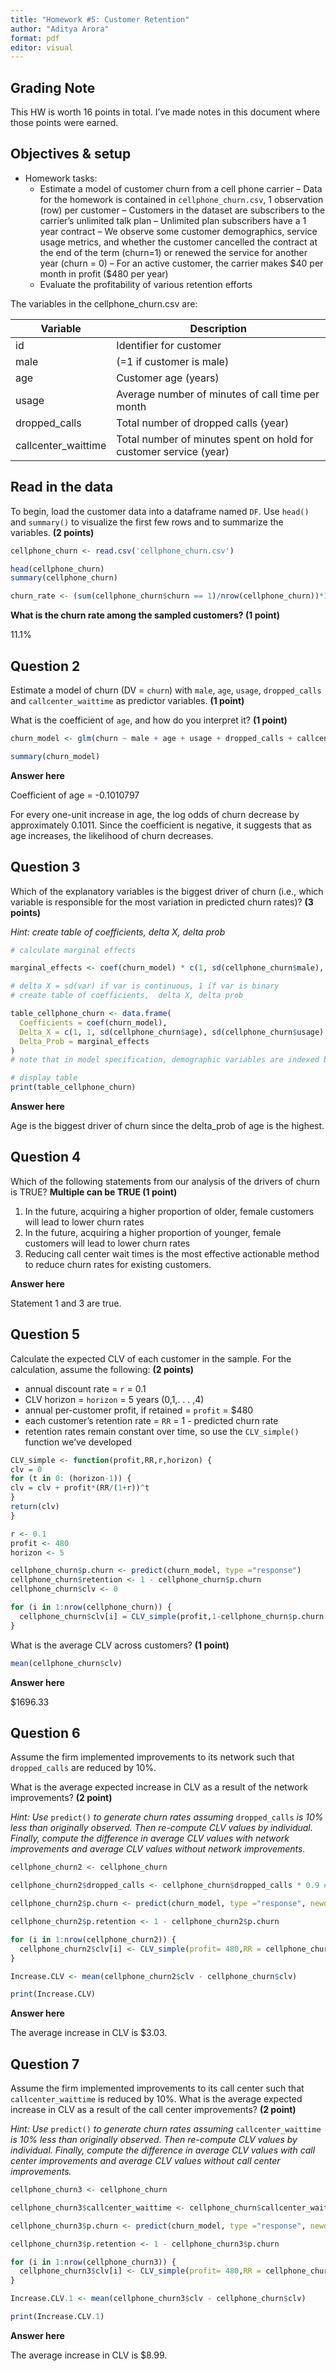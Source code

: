 ```yaml
---
title: "Homework #5: Customer Retention"
author: "Aditya Arora"
format: pdf
editor: visual
---
```


## Grading Note

This HW is worth 16 points in total. I've made notes in this document where those points were earned.

## Objectives & setup

-   Homework tasks:
    -   Estimate a model of customer churn from a cell phone carrier -- Data for the homework is contained in `cellphone_churn.csv`, 1 observation (row) per customer -- Customers in the dataset are subscribers to the carrier's unlimited talk plan -- Unlimited plan subscribers have a 1 year contract -- We observe some customer demographics, service usage metrics, and whether the customer cancelled the contract at the end of the term (churn=1) or renewed the service for another year (churn = 0) -- For an active customer, the carrier makes \$40 per month in profit (\$480 per year)
    -   Evaluate the profitability of various retention efforts

The variables in the cellphone_churn.csv are:

| Variable            | Description                                                       |
|--------------------|----------------------------------------------------|
| id                  | Identifier for customer                                           |
| male                | (=1 if customer is male)                                          |
| age                 | Customer age (years)                                              |
| usage               | Average number of minutes of call time per month                  |
| dropped_calls       | Total number of dropped calls (year)                              |
| callcenter_waittime | Total number of minutes spent on hold for customer service (year) |

## Read in the data

To begin, load the customer data into a dataframe named `DF`. Use `head()` and `summary()` to visualize the first few rows and to summarize the variables. **(2 points)**

```r
cellphone_churn <- read.csv('cellphone_churn.csv')

head(cellphone_churn)
summary(cellphone_churn)

churn_rate <- (sum(cellphone_churn$churn == 1)/nrow(cellphone_churn))*100
```

**What is the churn rate among the sampled customers? (1 point)**

11.1%

## Question 2

Estimate a model of churn (DV = `churn`) with `male`, `age`, `usage`, `dropped_calls` and `callcenter_waittime` as predictor variables. **(1 point)**

What is the coefficient of `age`, and how do you interpret it? **(1 point)**

```r

churn_model <- glm(churn ~ male + age + usage + dropped_calls + callcenter_waittime, data = cellphone_churn, family = binomial)

summary(churn_model)
```

**Answer here**

Coefficient of age = -0.1010797

For every one-unit increase in age, the log odds of churn decrease by approximately 0.1011. Since the coefficient is negative, it suggests that as age increases, the likelihood of churn decreases.

## Question 3

Which of the explanatory variables is the biggest driver of churn (i.e., which variable is responsible for the most variation in predicted churn rates)? **(3 points)**

*Hint: create table of coefficients, delta X, delta prob*

```r
# calculate marginal effects

marginal_effects <- coef(churn_model) * c(1, sd(cellphone_churn$male), sd(cellphone_churn$age), sd(cellphone_churn$usage), sd(cellphone_churn$dropped_calls), sd(cellphone_churn$callcenter_waittime))

# delta X = sd(var) if var is continuous, 1 if var is binary
# create table of coefficients,  delta X, delta prob

table_cellphone_churn <- data.frame(
  Coefficients = coef(churn_model),
  Delta_X = c(1, 1, sd(cellphone_churn$age), sd(cellphone_churn$usage), sd(cellphone_churn$dropped_calls), sd(cellphone_churn$callcenter_waittime)),
  Delta_Prob = marginal_effects
)
# note that in model specification, demographic variables are indexed by 4:8

# display table
print(table_cellphone_churn)
```

**Answer here**

Age is the biggest driver of churn since the delta_prob of age is the highest.

## Question 4

Which of the following statements from our analysis of the drivers of churn is TRUE? **Multiple can be TRUE (1 point)**

1.  In the future, acquiring a higher proportion of older, female customers will lead to lower churn rates
2.  In the future, acquiring a higher proportion of younger, female customers will lead to lower churn rates
3.  Reducing call center wait times is the most effective actionable method to reduce churn rates for existing customers.

**Answer here**

Statement 1 and 3 are true.

## Question 5

Calculate the expected CLV of each customer in the sample. For the calculation, assume the following: **(2 points)**

-   annual discount rate = `r` = 0.1
-   CLV horizon = `horizon` = 5 years (0,1,. . . ,4)
-   annual per-customer profit, if retained = `profit` = \$480
-   each customer's retention rate = `RR` = 1 - predicted churn rate
-   retention rates remain constant over time, so use the `CLV_simple()` function we've developed

```r
CLV_simple <- function(profit,RR,r,horizon) {
clv = 0
for (t in 0: (horizon-1)) {
clv = clv + profit*(RR/(1+r))^t
}
return(clv)
}

r <- 0.1
profit <- 480
horizon <- 5

cellphone_churn$p.churn <- predict(churn_model, type ="response")
cellphone_churn$retention <- 1 - cellphone_churn$p.churn
cellphone_churn$clv <- 0

for (i in 1:nrow(cellphone_churn)) {
  cellphone_churn$clv[i] = CLV_simple(profit,1-cellphone_churn$p.churn[i],r,horizon)
}
```

What is the average CLV across customers? **(1 point)**

```r
mean(cellphone_churn$clv)
```

**Answer here**

\$1696.33

## Question 6

Assume the firm implemented improvements to its network such that `dropped_calls` are reduced by 10%.

What is the average expected increase in CLV as a result of the network improvements? **(2 point)**

*Hint: Use* `predict()` *to generate churn rates assuming* `dropped_calls` *is 10% less than originally observed. Then re-compute CLV values by individual. Finally, compute the difference in average CLV values with network improvements and average CLV values without network improvements.*

```r
cellphone_churn2 <- cellphone_churn

cellphone_churn2$dropped_calls <- cellphone_churn$dropped_calls * 0.9 #improved dropped calls

cellphone_churn2$p.churn <- predict(churn_model, type ="response", newdata = cellphone_churn2)

cellphone_churn2$p.retention <- 1 - cellphone_churn2$p.churn

for (i in 1:nrow(cellphone_churn2)) {
  cellphone_churn2$clv[i] <- CLV_simple(profit= 480,RR = cellphone_churn2$p.retention[i],r = 0.1,horizon = 5)
}

Increase.CLV <- mean(cellphone_churn2$clv - cellphone_churn$clv)

print(Increase.CLV)
```

**Answer here**

The average increase in CLV is \$3.03.

## Question 7

Assume the firm implemented improvements to its call center such that `callcenter_waittime` is reduced by 10%. What is the average expected increase in CLV as a result of the call center improvements? **(2 point)**

*Hint: Use* `predict()` *to generate churn rates assuming* `callcenter_waittime` *is 10% less than originally observed. Then re-compute CLV values by individual. Finally, compute the difference in average CLV values with call center improvements and average CLV values without call center improvements.*

```r
cellphone_churn3 <- cellphone_churn

cellphone_churn3$callcenter_waittime <- cellphone_churn$callcenter_waittime * 0.9 #improved callcenter waittime

cellphone_churn3$p.churn <- predict(churn_model, type ="response", newdata = cellphone_churn3)

cellphone_churn3$p.retention <- 1 - cellphone_churn3$p.churn

for (i in 1:nrow(cellphone_churn3)) {
  cellphone_churn3$clv[i] <- CLV_simple(profit= 480,RR = cellphone_churn3$p.retention[i],r = 0.1,horizon = 5)
}

Increase.CLV.1 <- mean(cellphone_churn3$clv - cellphone_churn$clv)

print(Increase.CLV.1)
```

**Answer here**

The average increase in CLV is \$8.99.
